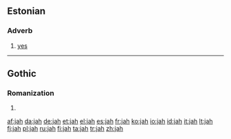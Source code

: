 {{also|Jah}}
==Estonian==

===Adverb===
{{head|et|adverb}}

# [[yes]]

----

==Gothic==
===Romanization===
{{got-rom}}

# {{got-romanization of|𐌾𐌰𐌷}}

[[af:jah]]
[[da:jah]]
[[de:jah]]
[[et:jah]]
[[el:jah]]
[[es:jah]]
[[fr:jah]]
[[ko:jah]]
[[io:jah]]
[[id:jah]]
[[it:jah]]
[[lt:jah]]
[[fj:jah]]
[[pl:jah]]
[[ru:jah]]
[[fi:jah]]
[[ta:jah]]
[[tr:jah]]
[[zh:jah]]